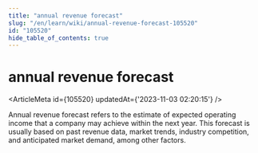 ```yaml
---
title: "annual revenue forecast"
slug: "/en/learn/wiki/annual-revenue-forecast-105520"
id: "105520"
hide_table_of_contents: true
---
```



# annual revenue forecast

<ArticleMeta id={105520} updatedAt={'2023-11-03 02:20:15'} />
<div className='border-solid border-b border-t-0 my-4 border-[var(--ifm-color-gray-300)]' />

Annual revenue forecast refers to the estimate of expected operating income that a company may achieve within the next year. This forecast is usually based on past revenue data, market trends, industry competition, and anticipated market demand, among other factors.
